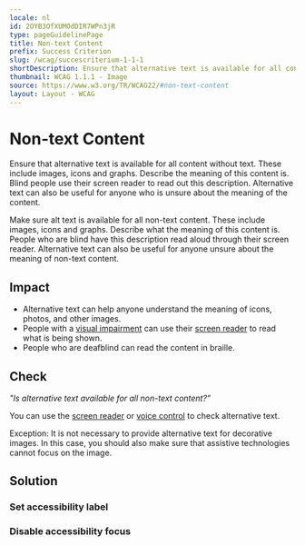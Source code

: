 ```yaml
---
locale: nl
id: 2OYB3OfXUMOdDIR7WPn3jR
type: pageGuidelinePage
title: Non-text Content
prefix: Success Criterion
slug: /wcag/succescriterium-1-1-1
shortDescription: Ensure that alternative text is available for all content without text.
thumbnail: WCAG 1.1.1 - Image
source: https://www.w3.org/TR/WCAG22/#non-text-content
layout: Layout - WCAG
---
```


# Non-text Content

Ensure that alternative text is available for all content without text. These include images, icons and graphs. Describe the meaning of this content is. Blind people use their screen reader to read out this description. Alternative text can also be useful for anyone who is unsure about the meaning of the content.

Make sure alt text is available for all non-text content. These include images, icons and graphs. Describe what the meaning of this content is. People who are blind have this description read aloud through their screen reader. Alternative text can also be useful for anyone unsure about the meaning of non-text content.

## Impact

- Alternative text can help anyone understand the meaning of icons, photos, and other images.
- People with a [visual impairment](https://appt.org/en/articles/disabilities/visual) can use their [screen reader](https://appt.org/en/stats/screen-reader) to read what is being shown.
- People who are deafblind can read the content in braille.

## Check

_"Is alternative text available for all non-text content?”_

You can use the [screen reader](https://appt.org/en/stats/screen-reader) or [voice control](https://appt.org/en/stats/voice-control) to check alternative text.

Exception: It is not necessary to provide alternative text for decorative images. In this case, you should also make sure that assistive technologies cannot focus on the image.

## Solution

### Set accessibility label

<CodeSample id="accessibility-label" locale="en" />

### Disable accessibility focus

<CodeSample id="accessibility-focusable" />